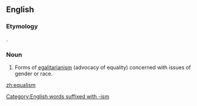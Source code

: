 ==English==
{{wikipedia|dab=equalism}}
{{rfc|lang=en}}
===Etymology===
{{suffix|equal|ism}}.

===Noun===
{{en-noun|-}}

# Forms of [[egalitarianism]] (advocacy of equality) concerned with issues of gender or race.

[[Category:English words suffixed with -ism]]

[[zh:equalism]]